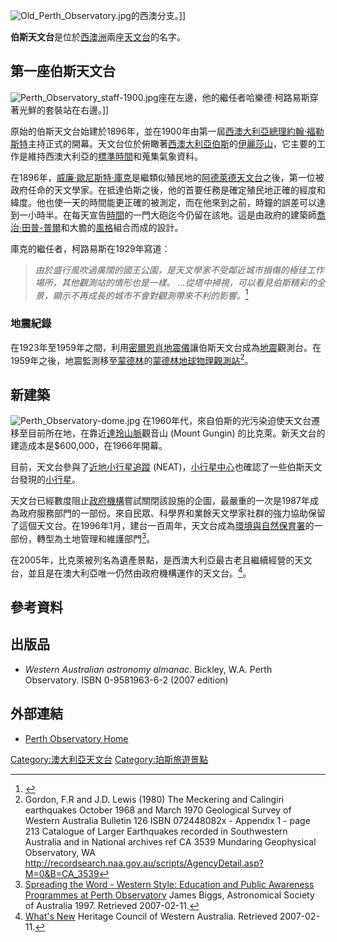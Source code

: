 [[Image:Old_Perth_Observatory.jpg|thumb]]的西澳分支。]]

'''伯斯天文台'''是位於[[西澳洲|西澳洲]]兩座[[天文台|天文台]]的名字。

==第一座伯斯天文台==
[[Image:Perth_Observatory_staff-1900.jpg|thumb]]座在左邊，他的繼任者哈樂德·柯路易斯穿著光鮮的套裝站在右邊。]]

原始的伯斯天文台始建於1896年，並在1900年由第一屆[[西澳大利亞總理|西澳大利亞總理]][[約翰·福勒斯特|約翰·福勒斯特]]主持正式的開幕。天文台位於俯瞰著[[西澳大利亞|西澳大利亞]][[伯斯|伯斯]]的[[伊麗莎山|伊麗莎山]]，它主要的工作是維持西澳大利亞的[[標準時間|標準時間]]和蒐集氣象資料。

在1896年，[[威廉·歐尼斯特·庫克|威廉·歐尼斯特·庫克]]是繼類似殖民地的[[阿德萊德天文台|阿德萊德天文台]]之後，第一位被政府任命的天文學家。在抵達伯斯之後，他的首要任務是確定殖民地正確的經度和緯度。他也使一天的時間能更正確的被測定，而在他來到之前，時鐘的誤差可以達到一小時半。在每天宣告[[時間訊號|時間]]的一門大砲迄今仍留在該地。這是由政府的建築師[[喬治·田普-普爾|喬治·田普-普爾]]和大膽的[[澳大利亞建築風格|風格]]組合而成的設計。

庫克的繼任者，柯路易斯在1929年寫道：
<blockquote>''由於盛行風吹過廣闊的國王公園，是天文學家不受鄰近城市損傷的極佳工作場所，其他觀測站的情形也是一樣。  ...從塔中掃視，可以看見伯斯精彩的全景，顯示不再成長的城市不會對觀測帶來不利的影響。''<ref>{{cite journal|journal=Civil Service Journal|date=20 July 1929|title=The Perth Observatory|pages=73–74|author=H B Curlewis}}</ref></blockquote> 

===地震紀錄===
在1923年至1959年之間，利用[[約翰·密爾恩|密爾恩肖地震儀]]讓伯斯天文台成為[[西澳大利亞的地震|地震]]觀測台。在1959年之後，地震監測移至[[蒙德林|蒙德林]]的[[蒙德林地球物理觀測站|蒙德林地球物理觀測站]]<ref> Gordon, F.R and J.D. Lewis (1980) The Meckering and Calingiri earthquakes October 1968 and March 1970 Geological Survey of Western Australia Bulletin 126 ISBN 072448082x - Appendix 1 - page 213 Catalogue of Larger Earthquakes recorded in Southwestern Australia and in National archives ref CA 3539 Mundaring Geophysical Observatory, WA http://recordsearch.naa.gov.au/scripts/AgencyDetail.asp?M=0&B=CA_3539{{Dead link|date=2018年6月 |bot=InternetArchiveBot |fix-attempted=no }} </ref>。

== 新建築 ==
[[Image:Perth_Observatory-dome.jpg|thumb]]
在1960年代，來自伯斯的光污染迫使天文台遷移至目前所在地，在靠近[[達玲山脈|達玲山脈]]觀音山 (Mount Gungin) 的比克萊。新天文台的建造成本是$600,000，在1966年開幕。

目前，天文台參與了[[近地小行星追蹤|近地小行星追蹤]] (NEAT)，[[小行星中心|小行星中心]]也確認了一些伯斯天文台發現的[[小行星|小行星]]。

天文台已經數度阻止[[西澳大利亞|政府機構]]嘗試關閉該設施的企圖，最嚴重的一次是1987年成為政府服務部門的一部份。來自民眾、科學界和業餘天文學家社群的強力協助保留了這個天文台。在1996年1月，建台一百周年，天文台成為[[環境與自然保育署|環境與自然保育署]]的一部份，轉型為土地管理和維護部門<ref>[http://www.atnf.csiro.au/pasa/14_2/biggs/ Spreading the Word - Western Style: Education and Public Awareness Programmes at Perth Observatory] {{Wayback|url=http://www.atnf.csiro.au/pasa/14_2/biggs/ |date=20080819090930 }} James Biggs, Astronomical Society of Australia 1997. Retrieved 2007-02-11.</ref>。

在2005年，比克萊被列名為遺產景點，是西澳大利亞最古老且繼續經營的天文台，並且是在澳大利亞唯一仍然由政府機構運作的天文台。<ref>[http://www.heritage.wa.gov.au/i_whats_new.html What's New] {{Wayback|url=http://www.heritage.wa.gov.au/i_whats_new.html |date=20080229220534 }} Heritage Council of Western Australia. Retrieved 2007-02-11.</ref>。

==參考資料==
{{reflist}}

==出版品==
* ''Western Australian astronomy almanac''. Bickley, W.A. Perth Observatory. ISBN 0-9581963-6-2 (2007 edition)

==外部連結==
* [http://www.perthobservatory.wa.gov.au/ Perth Observatory Home] {{Wayback|url=http://www.perthobservatory.wa.gov.au/ |date=20110721051526 }}

{{coord|32|0|28|S|116|8|7|E|type:landmark_region:AU|display=title}}

[[Category:澳大利亞天文台|Category:澳大利亞天文台]]
[[Category:珀斯旅遊景點|Category:珀斯旅遊景點]]